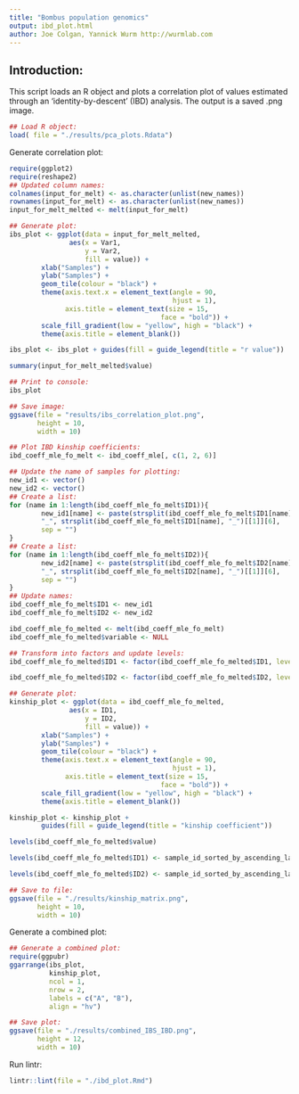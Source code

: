 ```yaml
---
title: "Bombus population genomics"
output: ibd_plot.html
author: Joe Colgan, Yannick Wurm http://wurmlab.com
---
```


## Introduction:
This script loads an R object and plots a correlation plot of values estimated through an 'identity-by-descent' (IBD) analysis. The output is a saved .png image.

```r
## Load R object:
load( file = "./results/pca_plots.Rdata")
```

Generate correlation plot:

```r
require(ggplot2)
require(reshape2)
## Updated column names:
colnames(input_for_melt) <- as.character(unlist(new_names))
rownames(input_for_melt) <- as.character(unlist(new_names))
input_for_melt_melted <- melt(input_for_melt)

## Generate plot:
ibs_plot <- ggplot(data = input_for_melt_melted,
               aes(x = Var1,
                   y = Var2,
                   fill = value)) +
        xlab("Samples") +
        ylab("Samples") +
        geom_tile(colour = "black") +
        theme(axis.text.x = element_text(angle = 90,
                                         hjust = 1),
              axis.title = element_text(size = 15,
                                      face = "bold")) +
        scale_fill_gradient(low = "yellow", high = "black") +
        theme(axis.title = element_blank())

ibs_plot <- ibs_plot + guides(fill = guide_legend(title = "r value"))

summary(input_for_melt_melted$value)

## Print to console:
ibs_plot

## Save image:
ggsave(file = "results/ibs_correlation_plot.png",
       height = 10,
       width = 10)

## Plot IBD kinship coefficients:
ibd_coeff_mle_fo_melt <- ibd_coeff_mle[, c(1, 2, 6)]

## Update the name of samples for plotting:
new_id1 <- vector()
new_id2 <- vector()
## Create a list:
for (name in 1:length(ibd_coeff_mle_fo_melt$ID1)){
        new_id1[name] <- paste(strsplit(ibd_coeff_mle_fo_melt$ID1[name], "_")[[1]][5],
        "_", strsplit(ibd_coeff_mle_fo_melt$ID1[name], "_")[[1]][6],
        sep = "")
}
## Create a list:
for (name in 1:length(ibd_coeff_mle_fo_melt$ID2)){
        new_id2[name] <- paste(strsplit(ibd_coeff_mle_fo_melt$ID2[name], "_")[[1]][5],
        "_", strsplit(ibd_coeff_mle_fo_melt$ID2[name], "_")[[1]][6],
        sep = "")
}
## Update names:
ibd_coeff_mle_fo_melt$ID1 <- new_id1
ibd_coeff_mle_fo_melt$ID2 <- new_id2

ibd_coeff_mle_fo_melted <- melt(ibd_coeff_mle_fo_melt)
ibd_coeff_mle_fo_melted$variable <- NULL

## Transform into factors and update levels:
ibd_coeff_mle_fo_melted$ID1 <- factor(ibd_coeff_mle_fo_melted$ID1, levels = (unique(ibd_coeff_mle_fo_melted$ID1)))

ibd_coeff_mle_fo_melted$ID2 <- factor(ibd_coeff_mle_fo_melted$ID2, levels = (unique(ibd_coeff_mle_fo_melted$ID2)))

## Generate plot:
kinship_plot <- ggplot(data = ibd_coeff_mle_fo_melted,
               aes(x = ID1,
                   y = ID2,
                   fill = value)) +
        xlab("Samples") +
        ylab("Samples") +
        geom_tile(colour = "black") +
        theme(axis.text.x = element_text(angle = 90,
                                         hjust = 1),
              axis.title = element_text(size = 15,
                                      face = "bold")) +
        scale_fill_gradient(low = "yellow", high = "black") +
        theme(axis.title = element_blank())

kinship_plot <- kinship_plot +
        guides(fill = guide_legend(title = "kinship coefficient")) 

levels(ibd_coeff_mle_fo_melted$value)

levels(ibd_coeff_mle_fo_melted$ID1) <- sample_id_sorted_by_ascending_latitude$sample.id

levels(ibd_coeff_mle_fo_melted$ID2) <- sample_id_sorted_by_ascending_latitude$sample.id

## Save to file:
ggsave(file = "./results/kinship_matrix.png",
       height = 10,
       width = 10)
```

Generate a combined plot:

```r
## Generate a combined plot:
require(ggpubr)
ggarrange(ibs_plot,
          kinship_plot,
          ncol = 1,
          nrow = 2,
          labels = c("A", "B"),
          align = "hv")

## Save plot:
ggsave(file = "./results/combined_IBS_IBD.png",
       height = 12,
       width = 10)
```

Run lintr:

```r
lintr::lint(file = "./ibd_plot.Rmd")
```
